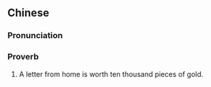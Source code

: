 {{also|家书抵万金}}
==Chinese==
{{zh-forms|s=家书抵万金|type=2111}}

===Pronunciation===
{{zh-pron
|m=jiāshū dǐ wàn jīn
|cat=prov
}}

===Proverb===
{{zh-proverb}}

# A letter from home is worth ten thousand pieces of gold.